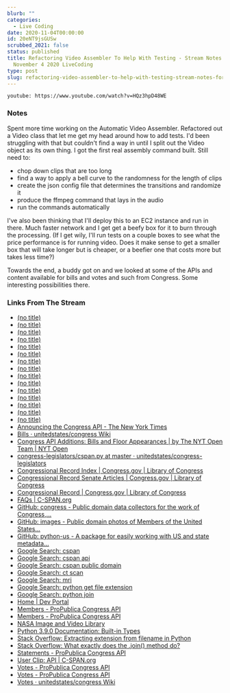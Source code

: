 ```yaml
---
blurb: ""
categories:
  - Live Coding
date: 2020-11-04T00:00:00
id: 20eNT9jsGUSw
scrubbed_2021: false
status: published
title: Refactoring Video Assembler To Help With Testing - Stream Notes for
  November 4 2020 LiveCoding
type: post
slug: refactoring-video-assembler-to-help-with-testing-stream-notes-for-november-4-2020-livecoding--20ent9jsgusw
---
```


`youtube: https://www.youtube.com/watch?v=HQz3hpD48WE`

### Notes

Spent more time working on the Automatic Video Assembler. Refactored out a Video class that let me get my head around how to add tests. I'd been struggling with that but couldn't find a way in until I split out the Video object as its own thing. I got the first real assembly command built. Still need to:

- chop down clips that are too long
- find a way to apply a bell curve to the randomness for the length of clips
- create the json config file that determines the transitions and randomize it
- produce the ffmpeg command that lays in the audio
- run the commands automatically

I've also been thinking that I'll deploy this to an EC2 instance and run in there. Much faster network and I get get a beefy box for it to burn through the processing. (If I get wily, I'll run tests on a couple boxes to see what the price performance is for running video. Does it make sense to get a smaller box that will take longer but is cheaper, or a beefier one that costs more but takes less time?)

Towards the end, a buddy got on and we looked at some of the APIs and content available for bills and votes and such from Congress. Some interesting possibilities there. 


### Links From The Stream

- [(no title)](https://images-assets.nasa.gov/video/40_SmallestTerrestrialPlanet/collection.json)
- [(no title)](https://images-assets.nasa.gov/video/E8_20_Years_of_Science/E8_20_Years_of_Science~orig.mp4)
- [(no title)](https://images-assets.nasa.gov/video/NHQ_2015_1204_TWAN/NHQ_2015_1204_TWAN~orig.mp4)
- [(no title)](https://images-assets.nasa.gov/video/127_GeminidsDawn/127_GeminidsDawn~orig.mp4)
- [(no title)](https://github.com/unitedstates)
- [(no title)](https://theunitedstates.io/)
- [(no title)](https://pinboard.in/u:alanWsmith/t:APIs/)
- [(no title)](https://www.congress.gov/congressional-record)
- [(no title)](https://www.congress.gov/congressional-record/2020/11/2/daily-digest)
- [(no title)](https://www.congress.gov/congressional-record/2020/9/29/senate-section)
- [(no title)](https://www.congress.gov/congressional-record/2020/09/29/senate-section/article/S5895-1)
- [(no title)](https://www.congress.gov/congressional-record/2020/9/29/senate-section/article/S5897-1)
- [(no title)](https://www.congress.gov/congressional-record/2020/9/29/senate-section/article/S5897-2)
- [(no title)](https://clerk.house.gov/evs/2013/roll202.xml)
- [(no title)](https://www.c-span.org/about/copyrightsAndLicensing/)
- [Announcing the Congress API - The New York Times](https://open.blogs.nytimes.com/2009/01/08/introducing-the-congress-api/)
- [Bills · unitedstates/congress Wiki](https://github.com/unitedstates/congress/wiki/bills)
- [Congress API Additions: Bills and Floor Appearances | by The NYT Open Team | NYT Open](https://open.nytimes.com/congress-api-additions-bills-and-floor-appearances-69cc446e806b)
- [congress-legislators/cspan.py at master · unitedstates/congress-legislators](https://github.com/unitedstates/congress-legislators/blob/master/scripts/cspan.py)
- [Congressional Record Index | Congress.gov | Library of Congress](https://www.congress.gov/congressional-record/congressional-record-index)
- [Congressional Record Senate Articles | Congress.gov | Library of Congress](https://www.congress.gov/congressional-record/2020/9/29/senate-section/article/S5895-2)
- [Congressional Record | Congress.gov | Library of Congress](https://www.congress.gov/congressional-record/browse-by-date)
- [FAQs | C-SPAN.org](https://www.c-span.org/about/faq/)
- [GitHub: congress - Public domain data collectors for the work of Congress,...](https://github.com/unitedstates/congress)
- [GitHub: images - Public domain photos of Members of the United States...](https://github.com/unitedstates/images)
- [GitHub: python-us - A package for easily working with US and state metadata...](https://github.com/unitedstates/python-us)
- [Google Search: cspan](https://www.google.com/search?client=safari&rls=en&q=cspan&ie=UTF-8&oe=UTF-8)
- [Google Search: cspan api](https://www.google.com/search?client=safari&rls=en&q=cspan+api&ie=UTF-8&oe=UTF-8)
- [Google Search: cspan public domain](https://www.google.com/search?client=safari&rls=en&q=cspan+public+domain&ie=UTF-8&oe=UTF-8)
- [Google Search: ct scan](https://www.google.com/search?client=safari&rls=en&q=ct+scan&ie=UTF-8&oe=UTF-8)
- [Google Search: mri](https://www.google.com/search?client=safari&rls=en&q=mri&ie=UTF-8&oe=UTF-8)
- [Google Search: python get file extension](https://www.google.com/search?client=safari&rls=en&q=python+get+file+extension&ie=UTF-8&oe=UTF-8)
- [Google Search: python join](https://www.google.com/search?client=safari&rls=en&q=python+join&ie=UTF-8&oe=UTF-8)
- [Home | Dev Portal](https://developer.nytimes.com/)
- [Members - ProPublica Congress API](https://projects.propublica.org/api-docs/congress-api/members/#office-expenses)
- [Members - ProPublica Congress API](https://projects.propublica.org/api-docs/congress-api/members/)
- [NASA Image and Video Library](https://images.nasa.gov/)
- [Python 3.9.0 Documentation: Built-in Types](https://docs.python.org/3/library/stdtypes.html)
- [Stack Overflow: Extracting extension from filename in Python](https://stackoverflow.com/questions/541390/extracting-extension-from-filename-in-python)
- [Stack Overflow: What exactly does the .join() method do?](https://stackoverflow.com/questions/1876191/what-exactly-does-the-join-method-do)
- [Statements - ProPublica Congress API](https://projects.propublica.org/api-docs/congress-api/statements/)
- [User Clip: API | C-SPAN.org](https://www.c-span.org/video/?c4630366/user-clip-api)
- [Votes - ProPublica Congress API](https://projects.propublica.org/api-docs/congress-api/votes/)
- [Votes - ProPublica Congress API](https://projects.propublica.org/api-docs/congress-api/votes/#get-votes-by-type)
- [Votes · unitedstates/congress Wiki](https://github.com/unitedstates/congress/wiki/votes)